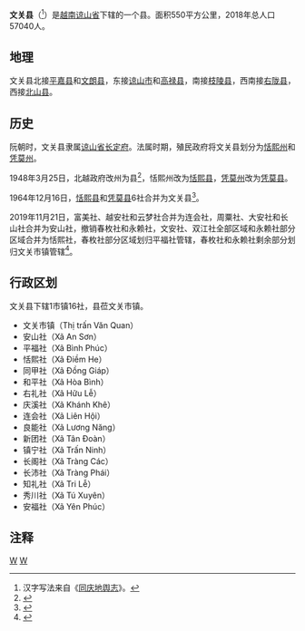{{Infobox Settlement
|name                   = 文关县
|settlement_type        = 县
|official_name          = 
|other_name             = 
|native_name            = {{lang|vi|Huyện Văn Quan}}
|nickname               = 
|motto                  = 
|image_skyline          = Van Quan Lang Son.JPG
|imagesize              = 
|image_caption          = 
|image_flag             = 
|flag_size              = 
|image_seal             = 
|seal_size              = 
|image_shield           = 
|shield_size            = 
|image_blank_emblem     = 
|blank_emblem_size      = 
|image_map              = {{Infobox mapframe|frame-width=250|zoom=10}}
|mapsize                = 
|map_caption            = 
|image_map1             = 
|mapsize1               = 
|map_caption1           = 
|pushpin_map            = Vietnam
|pushpin_label_position = bottom
|pushpin_map_caption    = 
|pushpin_map1           = 
|pushpin_label_position1= 
|pushpin_map_caption1   = 
|subdivision_type       = 国家
|subdivision_name       = {{flag|Vietnam}}
|subdivision_type1      = [[越南行政区划|省]]
|subdivision_name1      = [[谅山省|谅山省]]
|subdivision_type2      = 行政区划
|subdivision_name2      = 1市镇16社
|subdivision_type3      = 
|subdivision_name3      = 
|seat_type              = 县莅
|seat                   = {{link-vi|文关市镇|Văn Quan (thị trấn)}}
|government_type        = 
|leader_title           = 
|leader_name            = 
|leader_title1          = 
|leader_name1           = 
|established_title      = 
|established_date       = 
|area_magnitude         = 
|unit_pref              = 
|area_footnotes         = 
|area_total_km2         = 550
|area_land_km2          = 
|area_water_km2         = 
|area_water_percent     = 
|area_urban_km2         = 
|area_metro_km2         = 
|population_as_of       = 2018年
|population_footnotes   = 
|population_note        = 
|population_total       = 57040
|population_density_km2 = auto
|population_metro             = 
|population_density_metro_km2 = 
|population_urban             = 
|population_density_urban_km2 = 
|timezone               = [[越南标准时间|越南标准时间]]
|utc_offset             = +7
|elevation_footnotes    = 
|elevation_m            = 
|coor_type              = 
|coordinates            = 
|postal_code_type       = 
|postal_code            = 
|area_code              = 
|website                = [http://vanquan.langson.gov.vn 文关县电子信息门户网站]
|footnotes              = 
}}
'''文关县'''（{{vie|v='''Huyện Văn Quan'''|hn=縣文關}}<ref>汉字写法来自《[[同庆地舆志|同庆地舆志]]》。</ref>）是[[越南|越南]][[谅山省|谅山省]]下辖的一个县。面积550平方公里，2018年总人口57040人。

==地理==
文关县北接[[平嘉县|平嘉县]]和[[文朗县|文朗县]]，东接[[谅山市|谅山市]]和[[高禄县|高禄县]]，南接[[枝陵县|枝陵县]]，西南接[[右陇县|右陇县]]，西接[[北山县|北山县]]。

==历史==
阮朝时，文关县隶属[[谅山省|谅山省]][[长定府|长定府]]。法属时期，殖民政府将文关县划分为[[恬熙州|恬熙州]]和[[凭莫州|凭莫州]]。

1948年3月25日，北越政府改州为县<ref>{{Cite web |url=https://thuvienphapluat.vn/van-ban/Bo-may-hanh-chinh/Sac-lenh-148-SL-bai-bo-danh-tu-phu-chau-quan/36317/noi-dung.aspx |title=Sắc lệnh số 148/SL về việc bãi bỏ danh từ phủ, châu, quận do Chủ tịch Chính phủ Việt nam dân chủ cộng hoà ban hành |accessdate=2020-05-05 |archive-date=2020-05-18 |archive-url=https://web.archive.org/web/20200518212625/https://thuvienphapluat.vn/van-ban/Bo-may-hanh-chinh/Sac-lenh-148-SL-bai-bo-danh-tu-phu-chau-quan/36317/noi-dung.aspx |dead-url=no }}</ref>，恬熙州改为[[恬熙县|恬熙县]]，[[凭莫州|凭莫州]]改为[[凭莫县|凭莫县]]。

1964年12月16日，[[恬熙县|恬熙县]]和[[凭莫县|凭莫县]]6社合并为文关县<ref>{{Cite web |url=https://thuvienphapluat.vn/van-ban/Bo-may-hanh-chinh/Quyet-dinh-177-CP-dieu-chinh-dia-gioi-mot-so-huyen-thuoc-cac-tinh-Lang-Son-Yen-bai-va-Thanh-hoa-20011.aspx |title=Quyết định 177-CP năm 1964 về việc điều chỉnh địa giới của một số huyện thuộc các tỉnh Lạng-sơn, Yên-bái và Thanh-hoá do Hội đồng Chính phủ ban hành |accessdate=2020-05-05 |archive-date=2020-03-24 |archive-url=https://web.archive.org/web/20200324191339/https://thuvienphapluat.vn/van-ban/Bo-may-hanh-chinh/Quyet-dinh-177-CP-dieu-chinh-dia-gioi-mot-so-huyen-thuoc-cac-tinh-Lang-Son-Yen-bai-va-Thanh-hoa-20011.aspx |dead-url=no }}</ref>。

2019年11月21日，富美社、越安社和云梦社合并为连会社，周粟社、大安社和长山社合并为安山社，撤销春枚社和永赖社，文安社、双江社全部区域和永赖社部分区域合并为恬熙社，春枚社部分区域划归平福社管辖，春枚社和永赖社剩余部分划归文关市镇管辖<ref>{{Cite web |url=https://thuvienphapluat.vn/van-ban/Bo-may-hanh-chinh/Nghi-quyet-818-NQ-UBTVQH14-2019-sap-xep-don-vi-hanh-chinh-cap-xa-thuoc-tinh-Lang-Son-430538.aspx |title=Nghị quyết 818/NQ-UBTVQH14 năm 2019 về sắp xếp đơn vị hành chính cấp xã thuộc tỉnh Lạng Sơn do Ủy ban Thường vụ Quốc hội ban hành |accessdate=2019-12-22 |archive-date=2019-12-10 |archive-url=https://web.archive.org/web/20191210070820/https://thuvienphapluat.vn/van-ban/Bo-may-hanh-chinh/Nghi-quyet-818-NQ-UBTVQH14-2019-sap-xep-don-vi-hanh-chinh-cap-xa-thuoc-tinh-Lang-Son-430538.aspx |dead-url=no }}</ref>。

==行政区划==
文关县下辖1市镇16社，县莅文关市镇。
*文关市镇（Thị trấn Văn Quan）
*安山社（Xã An Sơn）
*平福社（Xã Bình Phúc）
*恬熙社（Xã Điềm He）
*同甲社（Xã Đồng Giáp）
*和平社（Xã Hòa Bình）
*右礼社（Xã Hữu Lễ）
*庆溪社（Xã Khánh Khê）
*连会社（Xã Liên Hội）
*良能社（Xã Lương Năng）
*新团社（Xã Tân Đoàn）
*镇宁社（Xã Trấn Ninh）
*长阁社（Xã Tràng Các）
*长沛社（Xã Tràng Phái）
*知礼社（Xã Tri Lễ）
*秀川社（Xã Tú Xuyên）
*安福社（Xã Yên Phúc）

==注释==
{{reflist}}
{{谅山省行政区划}}
{{越南东北部之县市镇区域划分}}

[[Category:谅山省|W]]
[[Category:越南县份|W]]